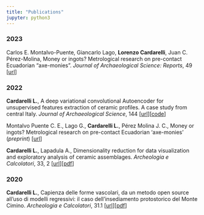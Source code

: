 ```yaml
---
title: "Publications"
jupyter: python3
---
```


### 2023

Carlos E. Montalvo-Puente, Giancarlo Lago, **Lorenzo Cardarelli**, Juan C. Pérez-Molina, Money or ingots? Metrological research on pre-contact Ecuadorian "axe-monies". *Journal of Archaeological Science: Reports*, 49 \[[url](https://doi.org/10.1016/j.jasrep.2023.103976)\]

### 2022

**Cardarelli L.**, A deep variational convolutional Autoencoder for unsupervised features extraction of ceramic profiles. A case study from central Italy. *Journal of Archaeological Science*, 144 \[[url](https://doi.org/10.1016/j.jas.2022.105640)\]\[[code](https://github.com/lrncrd/VAEpots)\]

Montalvo Puente C. E., Lago G., **Cardarelli L.**, Pérez Molina J. C., Money or ingots? Metrological research on pre-contact Ecuadorian 'axe-monies' (*preprint*) \[[url](https://doi.org/10.21203/rs.3.rs-1962271/v1)\]

**Cardarelli L.**, Lapadula A., Dimensionality reduction for data visualization and exploratory analysis of ceramic assemblages. *Archeologia e Calcolatori*, 33, 2 \[[url](https://doi.org/10.19282/ac.33.2.2022.03)\]\[[pdf](http://www.archcalc.cnr.it/indice/PDF33.2/03_Cardarelli_Lapadula.pdf)\]

### 2020

**Cardarelli L.**, Capienza delle forme vascolari, da un metodo open source all'uso di modelli regressivi: il caso dell'insediamento protostorico del Monte Cimino. *Archeologia e Calcolatori*, 31.1 \[[url](https://doi.org/10.19282/ac.31.1.2020.02)\]\[[pdf](http://www.archcalc.cnr.it/indice/PDF31.1/02_Cardarelli.pdf)\]
